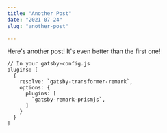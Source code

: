 ```yaml
---
title: "Another Post"
date: "2021-07-24"
slug: "another-post"

---
```


Here's another post! It's even better than the first one!

```javascript{numberLines: true}
// In your gatsby-config.js
plugins: [
  {
    resolve: `gatsby-transformer-remark`,
    options: {
      plugins: [
        `gatsby-remark-prismjs`,
      ]
    }
  }
]
```